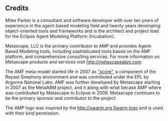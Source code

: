 ==Credits==

Miles Parker is a consultant and software developer with over ten years of experience in the agent-based modeling field and twenty years developing object-oriented tools and frameworks and is the architect and project lead for the Eclipse Agent Modeling Platform (Incubation).

Metascape, LLC is the primary contributor to AMP and provides Agent-Based Modeling tools, including sophisticated tools based on the AMF platform, and comprehensive consulting services. For more information on Metascape products and services visit http://metascapeabm.com.

The AMF meta-model started life in 2007 as [[http://www.agent2005.anl.gov/2006procpdf/Parker_Agent_2006.pdf|"score"]], a component of the Repast Simphony environment and was contributed under the EPL by Argonne National Labs. AMF was further developed by Metascape starting in 2007 as the MetaABM project, and it along with what becase AMP where was contributed by Metascape to Eclipse in 2009. Metascape continues to be the primary sponsor and contributor to the project.

The AMP logo was inspired by the [[http://swarm.org Swarm logo]] and is used with their kind permission.
